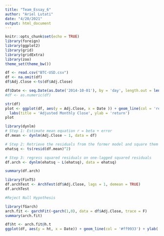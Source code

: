 ```yaml
---
title: "Team_Essay_6"
author: "Ariel Lutati"
date: "4/20/2021"
output: html_document
---
```


```r
knitr::opts_chunk$set(echo = TRUE)
library(foreign)
library(ggplot2)
library(grid)
library(gridExtra)
library(zoo)
theme_set(theme_bw())

df <- read.csv("BTC-USD.csv")
df <- na.omit(df)
df$Adj.Close <-ts(df$Adj.Close)
```

```r
df$Date <- seq.Date(as.Date('2014-10-01'), by = 'day', length.out = length(df$Adj.Close))
#df <- as.numeric(df)

str(df)
plot <- ggplot(df, aes(y = Adj.Close, x = Date )) + geom_line(col = 'red') +
  labs(title = 'Adjusted Monthly Close', ylab = 'return')
plot
```

```r
library(dynlm)
# Step 1: Estimate mean equation r = beta + error
df.mean <- dynlm(Adj.Close ~ 1, data = df)

# Step 2: Retrieve the residuals from the former model and square them
ehatsq <- ts(resid(df.mean)^2)

# Step 3: regress squared residuals on one-lagged squared residuals
df.arch <- dynlm(ehatsq ~ L(ehatsq), data = ehatsq)

summary(df.arch)
```

```r
library(FinTS)
df.archTest <- ArchTest(df$Adj.Close, lags = 1, demean = TRUE)
df.archTest

#Reject Null Hypothesis
```

```r
library(fGarch)
arch.fit <- garchFit(~garch(1,0), data = df$Adj.Close, trace = F)
summary(arch.fit)
```

```r
df$ht <- arch.fit@h.t
ggplot(df, aes(y = ht, x = Date)) + geom_line(col = '#ff9933') + ylab('Conditional Variance') + xlab('Date')
```